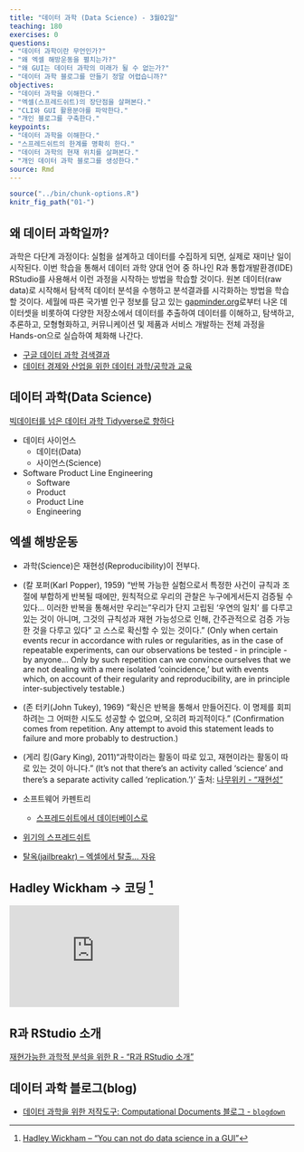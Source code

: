 ```yaml
---
title: "데이터 과학 (Data Science) - 3월02일"
teaching: 180
exercises: 0
questions:
- "데이터 과학이란 무언인가?"
- "왜 엑셀 해방운동을 펼치는가?"
- "왜 GUI는 데이터 과학의 미래가 될 수 없는가?"
- "데이터 과학 블로그를 만들기 정말 어렵습니까?"
objectives:
- "데이터 과학을 이해한다."
- "엑셀(스프레드쉬트)의 장단점을 살펴본다."
- "CLI와 GUI 활용분야를 파악한다."
- "개인 블로그를 구축한다."
keypoints:
- "데이터 과학을 이해한다."
- "스프레드쉬트의 한계를 명확히 한다."
- "데이터 과학의 현재 위치를 살펴본다."
- "개인 데이터 과학 블로그를 생성한다."
source: Rmd
---
```


```r
source("../bin/chunk-options.R")
knitr_fig_path("01-")
```


## 왜 데이터 과학일까? {#data-science}

과학은 다단계 과정이다: 실험을 설계하고 데이터를 수집하게 되면, 실제로 재미난 일이 시작된다.
이번 학습을 통해서 데이터 과학 양대 언어 중 하나인 R과 통합개발환경(IDE) RStudio를 사용해서 이런 과정을 시작하는 방법을 학습할 것이다.
원본 데이터(raw data)로 시작해서 탐색적 데이터 분석을 수행하고 분석결과를 시각화하는 방법을 학습할 것이다.
세월에 따른 국가별 인구 정보를 담고 있는 [gapminder.org](https://www.gapminder.org)로부터 나온 데이터셋을 비롯하여 다양한 저장소에서 
데이터를 추출하여 데이터를 이해하고, 탐색하고, 추론하고, 모형형화하고, 커뮤니케이션 및 제품과 서비스 개발하는 전체 과정을 Hands-on으로 실습하여 체화해 나간다.

- [구글 데이터 과학 검색결과](https://www.google.com/search?q=%EB%8D%B0%EC%9D%B4%ED%84%B0+%EA%B3%BC%ED%95%99&oq=%EB%8D%B0%EC%9D%B4%ED%84%B0+%EA%B3%BC%ED%95%99&aqs=chrome..69i57j0l4j69i61l3.1771j0j7&sourceid=chrome&ie=UTF-8)
- [데이터 경제와 산업을 위한 데이터 과학/공학과 교육](https://statkclee.github.io/ds-authoring/ds-data-industry.html)

## 데이터 과학(Data Science) {#data-science-intro}

[빅데이터를 넘은 데이터 과학 Tidyverse로 향하다](https://statkclee.github.io/ds-authoring/ds_maso_tidyverse.html)

- 데이터 사이언스
    - 데이터(Data)
    - 사이언스(Science)
- Software Product Line Engineering
    - Software
    - Product
    - Product Line
    - Engineering

## 엑셀 해방운동 {#data-science-excel}

- 과학(Science)은 재현성(Reproducibility)이 전부다.
- (칼 포퍼(Karl Popper), 1959) "반복 가능한 실험으로서 특정한 사건이 규칙과 조절에 부합하게 반복될 때에만, 원칙적으로 우리의 관찰은 누구에게서든지 검증될 수 있다... 이러한 반복을 통해서만 우리는 "우리가 단지 고립된 '우연의 일치' 를 다루고 있는 것이 아니며, 그것의 규칙성과 재현 가능성으로 인해, 간주관적으로 검증 가능한 것을 다루고 있다" 고 스스로 확신할 수 있는 것이다."
(Only when certain events recur in accordance with rules or regularities, as in the case of repeatable experiments, can our observations be tested - in principle - by anyone... Only by such repetition can we convince ourselves that we are not dealing with a mere isolated 'coincidence,' but with events which, on account of their regularity and reproducibility, are in principle inter-subjectively testable.)
- (존 터키(John Tukey), 1969) "확신은 반복을 통해서 만들어진다. 이 명제를 회피하려는 그 어떠한 시도도 성공할 수 없으며, 오히려 파괴적이다."
(Confirmation comes from repetition. Any attempt to avoid this statement leads to failure and more probably to destruction.)
- (게리 킹(Gary King), 2011)"과학이라는 활동이 따로 있고, 재현이라는 활동이 따로 있는 것이 아니다."
(It's not that there's an activity called 'science' and there's a separate activity called 'replication.')' 출처: [나무위키 - "재현성"](https://namu.wiki/w/%EC%9E%AC%ED%98%84%EC%84%B1)

- 소프트웨어 카펜트리 
    - [스프레드쉬트에서 데이터베이스로](http://statkclee.github.io/capstone-novice-spreadsheet-biblio/)
- [위기의 스프레드쉬트](https://statkclee.github.io/data-science/ds-why-not-excel.html)    
- [탈옥(jailbreakr) – 엑셀에서 탈출… 자유](https://statkclee.github.io/data-science/ds-xls.html)

## Hadley Wickham &rarr; 코딩 [^gui-coding] {#data-science-excel}

[^gui-coding]: [Hadley Wickham – “You can not do data science in a GUI”](https://www.youtube.com/watch?v=cpbtcsGE0OA)

<iframe width="300" height="180" src="https://www.youtube.com/embed/cpbtcsGE0OA" frameborder="0" allow="accelerometer; autoplay; encrypted-media; gyroscope; picture-in-picture" allowfullscreen></iframe>

## R과 RStudio 소개

[재현가능한 과학적 분석을 위한 R - "R과 RStudio 소개"](https://statkclee.github.io/r-gapminder-kr/01-rstudio-intro/index.html)


## 데이터 과학 블로그(blog)

- [데이터 과학을 위한 저작도구: Computational Documents
블로그 - `blogdown`](https://statkclee.github.io/comp_document/ds-blogdown.html)


